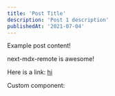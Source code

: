 ```yaml
---
title: 'Post Title'
description: 'Post 1 description'
publishedAt: '2021-07-04'
---
```


Example post content!

next-mdx-remote is awesome!

Here is a link: [hi](https://google.com)

Custom component: <DarkModeSwitch />
